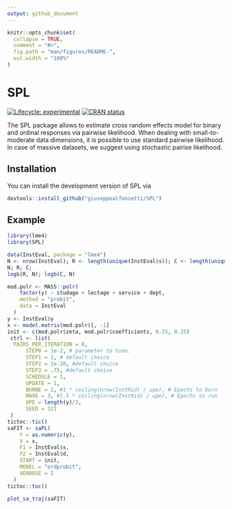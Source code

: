 ```yaml
---
output: github_document
---
```


<!-- README.md is generated from README.Rmd. Please edit that file -->

```r
knitr::opts_chunk$set(
  collapse = TRUE,
  comment = "#>",
  fig.path = "man/figures/README-",
  out.width = "100%"
)
```

# SPL

<!-- badges: start -->
[![Lifecycle: experimental](https://img.shields.io/badge/lifecycle-experimental-orange.svg)](https://lifecycle.r-lib.org/articles/stages.html#experimental)
[![CRAN status](https://www.r-pkg.org/badges/version/SPL)](https://CRAN.R-project.org/package=SPL)
<!-- badges: end -->

The SPL package allows to estimate cross random effects model for binary and ordinal responses via pairwise likelihood. When dealing with small-to-moderate data dimensions, it is possible to use standard pairwise likelihood. In case of massive datasets, we suggest using stochastic pairise likelihood.

## Installation

You can install the development version of SPL via

``` r
devtools::install_github("giuseppealfonzetti/SPL")
```

## Example


```r
library(lme4)
library(SPL)

data(InstEval, package = "lme4")
N <- nrow(InstEval); R <- length(unique(InstEval$s)); C <- length(unique(InstEval$d))
N; R; C;
logb(R, N); logb(C, N)

mod.polr <- MASS::polr(
    factor(y) ~ studage + lectage + service + dept,
    method = "probit",
    data = InstEval
  )
y <- InstEval$y
x <- model.matrix(mod.polr)[, -1]
init <- c(mod.polr$zeta, mod.polr$coefficients, 0.25, 0.25)
 ctrl <- list(
  PAIRS_PER_ITERATION = 8,
      STEP0 = 1e-2, # parameter to tune.
      STEP1 = 1, # default choice
      STEP2 = 1e-20, #default choice
      STEP3 = .75, #default choice
      SCHEDULE = 1,
      UPDATE = 1,
      BURNE = 2, #1 * ceiling(nrow(InstRid) / upe), # Epochs to burn
      MAXE = 3, #1.5 * ceiling(nrow(InstRid) / upe), # Epochs to run
      UPE = length(y)/3,
      SEED = 321
 )
tictoc::tic()
saFIT <- saPL(
    Y = as.numeric(y),
    X = x,
    F1 = InstEval$s,
    F2 = InstEval$d,
    START = init,
    MODEL = "ordprobit",
    VERBOSE = 2
  )
tictoc::toc()
```

```r
plot_sa_traj(saFIT)
```


